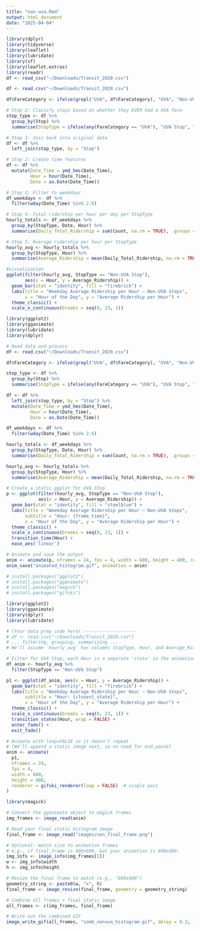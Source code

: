 ```yaml
---
title: "non-uva.Rmd"
output: html_document
date: "2025-04-04"
---
```


```r
library(dplyr)
library(tidyverse)
library(leaflet)
library(lubridate)
library(sf)
library(leaflet.extras)
library(readr)
df <- read_csv("~/Downloads/Transit_2020.csv")
```

```r
df <- read.csv("~/Downloads/Transit_2020.csv")

df$FareCategory <- ifelse(grepl("UVA", df$FareCategory), "UVA", "Non-UVA")

# Step 2: Classify stops based on whether they EVER had a UVA fare
stop_type <- df %>%
  group_by(Stop) %>%
  summarise(StopType = ifelse(any(FareCategory == "UVA"), "UVA Stop", "Non-UVA Stop"))

# Step 3: Join back into original data
df <- df %>%
  left_join(stop_type, by = "Stop")

# Step 2: Create time features
df <- df %>%
  mutate(Date_Time = ymd_hms(Date_Time),
         Hour = hour(Date_Time),
         Date = as.Date(Date_Time))

# Step 3: Filter to weekdays
df_weekdays <- df %>%
  filter(wday(Date_Time) %in% 2:6)

# Step 4: Total ridership per hour per day per StopType
hourly_totals <- df_weekdays %>%
  group_by(StopType, Date, Hour) %>%
  summarise(Daily_Total_Ridership = sum(Count, na.rm = TRUE), .groups = "drop")

# Step 5: Average ridership per hour per StopType
hourly_avg <- hourly_totals %>%
  group_by(StopType, Hour) %>%
  summarise(Average_Ridership = mean(Daily_Total_Ridership, na.rm = TRUE), .groups = "drop")

#visualization
ggplot(filter(hourly_avg, StopType == "Non-UVA Stop"),
       aes(x = Hour, y = Average_Ridership)) +
  geom_bar(stat = "identity", fill = "firebrick") +
  labs(title = "Weekday Average Ridership per Hour – Non-UVA Stops",
       x = "Hour of the Day", y = "Average Ridership per Hour") +
  theme_classic() +
  scale_x_continuous(breaks = seq(0, 23, 1))
```

```r
library(ggplot2)
library(gganimate)
library(lubridate)
library(dplyr)

# Read data and process
df <- read.csv("~/Downloads/Transit_2020.csv")

df$FareCategory <- ifelse(grepl("UVA", df$FareCategory), "UVA", "Non-UVA")

stop_type <- df %>%
  group_by(Stop) %>%
  summarise(StopType = ifelse(any(FareCategory == "UVA"), "UVA Stop", "Non-UVA Stop"))

df <- df %>%
  left_join(stop_type, by = "Stop") %>%
  mutate(Date_Time = ymd_hms(Date_Time),
         Hour = hour(Date_Time),
         Date = as.Date(Date_Time))

df_weekdays <- df %>%
  filter(wday(Date_Time) %in% 2:6)

hourly_totals <- df_weekdays %>%
  group_by(StopType, Date, Hour) %>%
  summarise(Daily_Total_Ridership = sum(Count, na.rm = TRUE), .groups = "drop")

hourly_avg <- hourly_totals %>%
  group_by(StopType, Hour) %>%
  summarise(Average_Ridership = mean(Daily_Total_Ridership, na.rm = TRUE), .groups = "drop")

# Create a static ggplot for UVA Stop
p <- ggplot(filter(hourly_avg, StopType == "Non-UVA Stop"), 
            aes(x = Hour, y = Average_Ridership)) +
  geom_bar(stat = "identity", fill = "steelblue") +
  labs(title = "Weekday Average Ridership per Hour – Non-UVA Stops",
       subtitle = "Hour: {frame_time}",
       x = "Hour of the Day", y = "Average Ridership per Hour") +
  theme_classic() +
  scale_x_continuous(breaks = seq(0, 23, 1)) +
  transition_time(Hour) +
  ease_aes('linear')

# Animate and save the output
anim <- animate(p, nframes = 24, fps = 4, width = 600, height = 400, renderer = gifski_renderer(),end_pause = 10)
anim_save("animated_histogram.gif", animation = anim)
```

```r
# install.packages("ggplot2")
# install.packages("gganimate")
# install.packages("magick")
# install.packages("gifski")

library(ggplot2)
library(gganimate)
library(dplyr)
library(lubridate)

# (Your data prep code here) --------------------
# df <- read.csv("~/Downloads/Transit_2020.csv")
# ... filtering, grouping, summarizing ...
# We'll assume `hourly_avg` has columns StopType, Hour, and Average_Ridership.

# Filter for UVA Stop, each Hour is a separate 'state' in the animation
df_anim <- hourly_avg %>%
  filter(StopType == "Non-UVA Stop")

p1 <- ggplot(df_anim, aes(x = Hour, y = Average_Ridership)) +
  geom_bar(stat = "identity", fill = "firebrick") +
  labs(title = "Weekday Average Ridership per Hour – Non-UVA Stops",
       subtitle = "Hour: {closest_state}",
       x = "Hour of the Day", y = "Average Ridership per Hour") +
  theme_classic() +
  scale_x_continuous(breaks = seq(0, 23, 1)) +
  transition_states(Hour, wrap = FALSE) +
  enter_fade() + 
  exit_fade()

# Animate with loop=FALSE so it doesn't repeat
# (We'll append a static image next, so no need for end_pause)
anim <- animate(
  p1,
  nframes = 24,
  fps = 4,
  width = 600,
  height = 400,
  renderer = gifski_renderer(loop = FALSE)  # single pass
)
```

```r
library(magick)

# Convert the gganimate object to magick frames
img_frames <- image_read(anim)

# Read your final static histogram image
final_frame <- image_read("images/non_final_frame.png")

# Optional: match size to animation frames
# e.g., if final_frame is 800x600, but your animation is 600x400:
img_info <- image_info(img_frames[1])
w <- img_info$width
h <- img_info$height

# Resize the final frame to match (e.g., "600x400")
geometry_string <- paste0(w, "x", h)
final_frame <- image_resize(final_frame, geometry = geometry_string)

# Combine all frames + final static image
all_frames <- c(img_frames, final_frame)

# Write out the combined GIF
image_write_gif(all_frames, "comb_nonuva_histogram.gif", delay = 0.3, loop=0)

```
